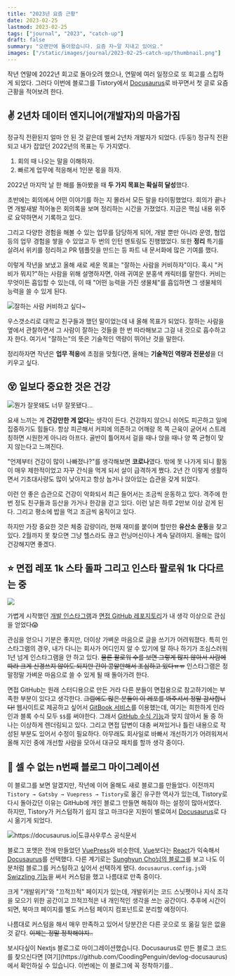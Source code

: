 ```yaml
---
title: "2023년 요즘 근황"
date: 2023-02-25
lastmod: 2023-02-25
tags: ["journal", "2023", "catch-up"]
draft: false
summary: "오랜만에 돌아왔습니다. 요즘 자~알 지내고 있어요."
images: ["/static/images/journal/2023-02-25-catch-up/thumbnail.png"]
---
```


작년 연말에 2022년 회고로 돌아오려 했으나, 연말에 여러 일정으로 또 회고를 스킵하게 되었다. 그러다 이번에 블로그를 Tistory에서 [Docusaurus](https://docusaurus.io/ko/)로 바꾸면서 첫 글로 요즘 근황을 적어보려 한다.

## ✌️ 2년차 데이터 엔지니어(개발자)의 마음가짐

정규직 전환된지 얼마 안 된 것 같은데 벌써 2년차 개발자가 되었다. (두둥!) 정규직 전환되고 내가 잡았던 2022년의 목표는 두 가지였다.

1. 회의 때 나오는 말을 이해하자.
2. 빠르게 업무에 적응해서 1인분 몫을 하자.

2022년 마지막 날 한 해를 돌아봤을 때 **두 가지 목표는 확실히 달성**했다.

초반에는 회의에서 어떤 이야기를 하는 지 몰라서 모든 말을 타이핑했었다. 회의가 끝나면 개발새발 적어놓은 회의록을 보며 정리하는 시간을 가졌었다. 지금은 핵심 내용 위주로 요약하면서 기록하고 있다.

그리고 다양한 경험을 해볼 수 있는 업무를 담당하게 되어, 개발 뿐만 아니라 운영, 협업 등의 업무 경험을 쌓을 수 있었고 두 번의 인턴 멘토링도 진행했었다. 또한 **정리** 특기를 살려서 위키를 정리하고 PR 템플릿을 만드는 등 파트 내 문서화에 많은 기여를 했다.

이렇게 작년을 보냈고 올해 새로 세운 목표는 "잘하는 사람을 커비하자"이다. 혹시 "커비가 뭐지?"하는 사람을 위해 설명하자면, 아래 귀여운 분홍색 캐릭터를 말한다. 커비는 무엇이든 흡입할 수 있는데, 이 때 "어떤 능력을 가진 생물체"를 흡입하면 그 생물체의 능력을 쓸 수 있게 된다.

![잘하는 사람 커비하고 싶다~](/static/images/journal/2023-02-25-catch-up/kirby.gif)

우스갯소리로 대학교 친구들과 했던 말이었는데 내 올해 목표가 되었다. 잘하는 사람을 옆에서 관찰하면서 그 사람이 잘하는 것들을 한 번 따라해보고 그걸 내 것으로 흡수하고자 한다. 여기서 "잘하는"의 뜻은 기술적인 역량이 뛰어난 것을 말한다.

정리하자면 작년은 **업무 적응**에 초점을 맞췄다면, 올해는 **기술적인 역량과 전문성**을 더 키우고 싶다.

## 😵 일보다 중요한 것은 건강

![뭔가 잘못돼도 너무 잘못됐다...](/static/images/journal/2023-02-25-catch-up/university-diary-turtle-neck.png)

요새 느끼는 게 **건강만한 게 없다**는 생각이 든다. 건강하지 않으니 쉬어도 피곤하고 일에 집중하기도 힘들다. 항상 피곤해서 커피에 의존하고 어깨랑 목 쪽 근육이 굳어서 스트레칭하면 시원한게 아니라 아프다. 골반이 틀어져서 걸을 때나 앉을 때나 양 쪽 균형이 맞지 않는다고 느껴진다.

"언제부터 건강이 많이 나빠졌나?"를 생각해보면 **코로나**였다. 밖에 못 나가게 되니 활동이 매우 제한적이었고 자꾸 간식을 먹게 되서 살이 급격하게 쪘다. 2년 간 이렇게 생활하면서 기초대사량도 많이 낮아지고 항상 눕거나 앉아있는 습관을 갖게 되었다.

이런 안 좋은 습관으로 건강이 악화되서 최근 들어서는 조금씩 운동하고 있다. 격주에 한 번 정도 친구들과 등산을 가거나 한강을 걷고 있다. 이런 날은 하루 2만보 이상 걷게 된다. 그리고 평소에 밥을 먹고 조금씩 움직이고 있다.

하지만 가장 중요한 것은 체중 감량이라, 현재 재미를 붙이며 할만한 **유산소 운동**을 찾고 있다. 2월까지 못 찾으면 그냥 헬스라도 끊고 런닝머신이나 계속 달려야지. 올해는 많이 건강해지면 좋겠다.

## ⭐️ 면접 레포 1k 스타 돌파 그리고 인스타 팔로워 1k 다다르는 중

![](/static/images/journal/2023-02-25-catch-up/instagram-followers-and-github-stars.png)

가볍게 시작했던 [개발 인스타그램](https://www.instagram.com/cooding_penguin/)과 [면접 GitHub 레포지토리](https://github.com/boostcamp-ai-tech-4/ai-tech-interview)가 내 생각 이상으로 관심을 얻었다😱

관심을 얻으니 기분은 좋지만, 더이상 가벼운 마음으로 글을 쓰기가 어려워졌다. 특히 인스타그램의 경우, 내가 다니는 회사가 어디인지 알 수 있기에 말 하나 하기가 조심스러워 1년 넘게 인스타그램을 안 하고 있다. ~~물론 팔로워 수를 보면 그렇게 많지 않아서 사람에 따라 크게 신경쓰지 않아도 되지만 간이 콩알만해서 조심하고 있다ㅠㅠ~~ 인스타그램은 정말정말 가벼운 마음으로 쓸 수 있게 될 때 돌아가려 한다.

면접 GitHub는 원래 스터디용으로 만든 거라 다른 분들이 면접용으로 참고하기에는 부족한 부분이 있다고 생각한다. ~~그럼에도 많은 분들이 이 레포를 봐주셔서 정말 감사합니다!~~ 웹사이트로 제공하고 싶어서 [GitBook 서비스](https://www.gitbook.com/)를 이용했는데, 여기는 희한하게 인라인과 블록 수식 모두 `$$`를 써야한다. 그래서 [GitHub 수식 기능](https://docs.github.com/en/get-started/writing-on-github/working-with-advanced-formatting/writing-mathematical-expressions)과 맞지 않아서 둘 중 하나는 이상하게 렌더링되고 있다. 그리고 면접 답변이 대충 써져있거나 틀린 내용으로 작성된 부분도 있어서 수정이 필요하다. 아무래도 회사일로 바빠서 개선하기가 어려워져서 올해 지인 중에 개선할 사람을 모아서 대규모 패치를 할까 생각 중이다.

## 📝 셀 수 없는 n번째 블로그 마이그레이션

이 블로그를 보면 알겠지만, 작년에 이어 올해도 새로 블로그를 만들었다. 이전까지 `Tistory → Gatsby → Vuepress → Tistory`로 옮긴 유구한 역사가 있는데, Tistory로 다시 돌아갔던 이유는 GitHub에 개인 블로그 만들면 해줘야 하는 설정이 많아서였다. 하지만, Tistory가 커스텀하기 쉽지 않고 마크다운 지원이 별로여서 [Docusaurus](https://docusaurus.io/ko/docs)로 다시 옮기게 되었다.

![https://docusaurus.io|도큐사우루스 공식문서](/static/images/journal/2023-02-25-catch-up/docusaurus.png)

블로그 포맷은 전에 만들었던 [VuePress](https://vuepress.vuejs.org/)와 비슷한데, [Vue](https://vuejs.org/)보다는 [React](https://ko.reactjs.org/)가 익숙해서 [Docusaurus](https://docusaurus.io/ko/docs)를 선택했다. 다른 계기로는 [Sunghyun Cho님의 블로그](https://cho.sh/)를 보고 나도 이 분처럼 블로그를 커스텀하고 싶어서 선택하게 됐다. `docusaurus.config.js`와 [Swizzling 기능](https://docusaurus.io/ko/docs/next/swizzling)을 써서 커스텀을 했고 나름대로 만족 중이다.

크게 "개발위키"와 "끄적끄적" 페이지가 있는데, 개발위키는 코드 스닛펫이나 지식 조각을 모으기 위한 공간이고 끄적끄적은 내 개인적인 생각을 쓰는 공간이다. 추후에 시간이 되면, 북마크 페이지를 별도 커스텀 페이지 컴포넌트로 분리할 예정이다.

나름대로 커스텀을 해서 매우 만족하고 있어서 당분간은 다른 곳으로 또 옮길 일은 없을 것 같다. ~~이제는 정말 정착해야지..~~

<Note>
보시다싶이 Nextjs 블로그로 마이그레이션했습니다. Docusaurus로 만든 블로그 코드를 찾으신다면 [여기](https://github.com/CoodingPenguin/devlog-docusaurus)에서 확인하실 수 있습니다. 이번에는 이 블로그에 꼭 정착하기를..
</Note>
